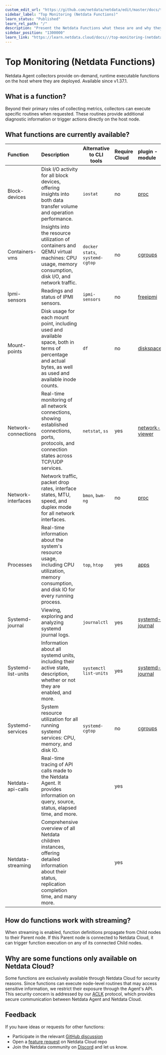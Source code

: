 ```yaml
---
custom_edit_url: "https://github.com/netdata/netdata/edit/master/docs/top-monitoring-netdata-functions.md"
sidebar_label: "Top Monitoring (Netdata Functions)"
learn_status: "Published"
learn_rel_path: "/"
description: "Present the Netdata Functions what these are and why they should be used."
sidebar_position: "1300000"
learn_link: "https://learn.netdata.cloud/docs///top-monitoring-(netdata-functions)"
---
```


# Top Monitoring (Netdata Functions)

Netdata Agent collectors provide on-demand, runtime executable functions on the host where they are deployed. Available since v1.37.1.

## What is a function?

Beyond their primary roles of collecting metrics, collectors can execute specific routines when requested. These routines provide additional diagnostic information or trigger actions directly on the host node.

## What functions are currently available?

| Function            | Description                                                                                                                                                    | Alternative to CLI tools        | Require Cloud | plugin - module                                                                                                |
|:--------------------|:---------------------------------------------------------------------------------------------------------------------------------------------------------------|---------------------------------|:--------------|:---------------------------------------------------------------------------------------------------------------|
| Block-devices       | Disk I/O activity for all block devices, offering insights into both data transfer volume and operation performance.                                           | `iostat`                        | no            | [proc](https://github.com/netdata/netdata/tree/master/src/collectors/proc.plugin#readme)                       |
| Containers-vms      | Insights into the resource utilization of containers and QEMU virtual machines: CPU usage, memory consumption, disk I/O, and network traffic.                  | `docker stats`, `systemd-cgtop` | no            | [cgroups](https://github.com/netdata/netdata/tree/master/src/collectors/cgroups.plugin#readme)                 |
| Ipmi-sensors        | Readings and status of IPMI sensors.                                                                                                                           | `ipmi-sensors`                  | no            | [freeipmi](https://github.com/netdata/netdata/tree/master/src/collectors/freeipmi.plugin#readme)               |
| Mount-points        | Disk usage for each mount point, including used and available space, both in terms of percentage and actual bytes, as well as used and available inode counts. | `df`                            | no            | [diskspace](https://github.com/netdata/netdata/tree/master/src/collectors/diskspace.plugin#readme)             |
| Network-connections | Real-time monitoring of all network connections, showing established connections, ports, protocols, and connection states across TCP/UDP services.             | `netstat`, `ss`                 | yes           | [network-viewer](https://github.com/netdata/netdata/tree/master/src/collectors/network-viewer.plugin)          |
| Network-interfaces  | Network traffic, packet drop rates, interface states, MTU, speed, and duplex mode for all network interfaces.                                                  | `bmon`, `bwm-ng`                | no            | [proc](https://github.com/netdata/netdata/tree/master/src/collectors/proc.plugin#readme)                       |
| Processes           | Real-time information about the system's resource usage, including CPU utilization, memory consumption, and disk IO for every running process.                 | `top`, `htop`                   | yes           | [apps](https://github.com/netdata/netdata/blob/master/src/collectors/apps.plugin/README.md)                                                                  |
| Systemd-journal     | Viewing, exploring and analyzing systemd journal logs.                                                                                                         | `journalctl`                    | yes           | [systemd-journal](https://github.com/netdata/netdata/tree/master/src/collectors/systemd-journal.plugin#readme) |
| Systemd-list-units  | Information about all systemd units, including their active state, description, whether or not they are enabled, and more.                                     | `systemctl list-units`          | yes           | [systemd-journal](https://github.com/netdata/netdata/tree/master/src/collectors/systemd-journal.plugin#readme) |
| Systemd-services    | System resource utilization for all running systemd services: CPU, memory, and disk IO.                                                                        | `systemd-cgtop`                 | no            | [cgroups](https://github.com/netdata/netdata/tree/master/src/collectors/cgroups.plugin#readme)                 |
| Netdata-api-calls   | Real-time tracing of API calls made to the Netdata Agent. It provides information on query, source, status, elapsed time, and more.                            |                                 | yes           |                                                                                                                |
| Netdata-streaming   | Comprehensive overview of all Netdata children instances, offering detailed information about their status, replication completion time, and many more.        |                                 | yes           |                                                                                                                |

## How do functions work with streaming?

When streaming is enabled, function definitions propagate from Child nodes to their Parent node. If this Parent node is connected to Netdata Cloud, it can trigger function execution on any of its connected Child nodes.

## Why are some functions only available on Netdata Cloud?

Some functions are exclusively available through Netdata Cloud for security reasons. Since functions can execute node-level routines that may access sensitive information, we restrict their exposure through the Agent's API. This security concern is addressed by our [ACLK](/docs/netdata-cloud/agent-cloud-link-aclk) protocol, which provides secure communication between Netdata Agent and Netdata Cloud.

## Feedback

If you have ideas or requests for other functions:

- Participate in the relevant [GitHub discussion](https://github.com/netdata/netdata/discussions/14412)
- Open a [feature request](https://github.com/netdata/netdata-cloud/issues/new?assignees=&labels=feature+request%2Cneeds+triage&template=FEAT_REQUEST.yml&title=%5BFeat%5D%3A+) on Netdata Cloud repo
- Join the Netdata community on [Discord](https://discord.com/invite/2mEmfW735j) and let us know.
